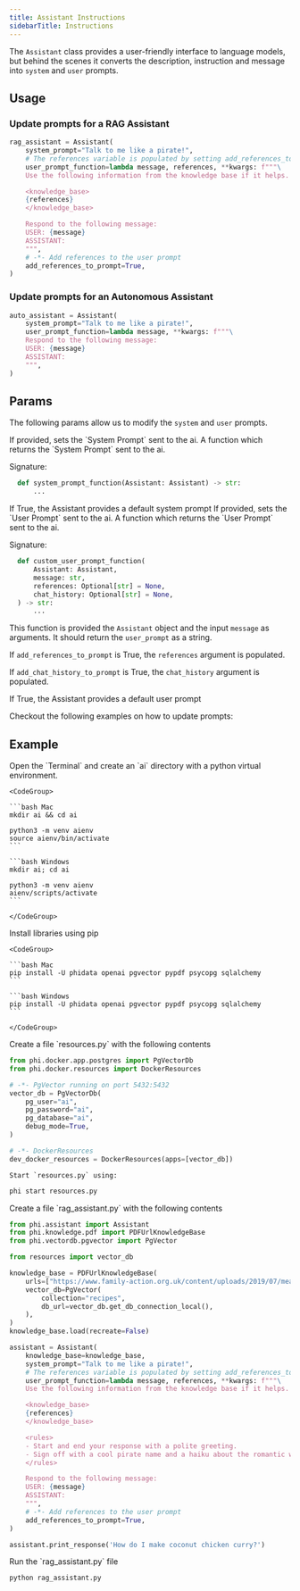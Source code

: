 ```yaml
---
title: Assistant Instructions
sidebarTitle: Instructions
---
```


The `Assistant` class provides a user-friendly interface to language models, but behind the scenes it converts the description, instruction and message into `system` and `user` prompts.

## Usage

### Update prompts for a RAG Assistant

```python rag_assistant.py
rag_assistant = Assistant(
    system_prompt="Talk to me like a pirate!",
    # The references variable is populated by setting add_references_to_prompt=True
    user_prompt_function=lambda message, references, **kwargs: f"""\
    Use the following information from the knowledge base if it helps.

    <knowledge_base>
    {references}
    </knowledge_base>

    Respond to the following message:
    USER: {message}
    ASSISTANT:
    """,
    # -*- Add references to the user prompt
    add_references_to_prompt=True,
)
```

### Update prompts for an Autonomous Assistant

```python auto_assistant.py
auto_assistant = Assistant(
    system_prompt="Talk to me like a pirate!",
    user_prompt_function=lambda message, **kwargs: f"""\
    Respond to the following message:
    USER: {message}
    ASSISTANT:
    """,
)
```

## Params

The following params allow us to modify the `system` and `user` prompts.

<ResponseField name="system_prompt" type="str" default="None">
  If provided, sets the `System Prompt` sent to the ai.
</ResponseField>
<ResponseField name="system_prompt_function" type="Callable[..., Optional[str]]" default="None">
  A function which returns the `System Prompt` sent to the ai.

Signature:

```python
  def system_prompt_function(Assistant: Assistant) -> str:
      ...
```

</ResponseField>
<ResponseField name="use_default_system_prompt" type="str" default="True">
  If True, the Assistant provides a default system prompt
</ResponseField>
<ResponseField name="user_prompt" type="str" default="None">
  If provided, sets the `User Prompt` sent to the ai.
</ResponseField>
<ResponseField name="user_prompt_function" type="Callable[..., str]" default="None">
  A function which returns the `User Prompt` sent to the ai.

Signature:

```python
  def custom_user_prompt_function(
      Assistant: Assistant,
      message: str,
      references: Optional[str] = None,
      chat_history: Optional[str] = None,
  ) -> str:
      ...
```

This function is provided the `Assistant` object and the input `message` as arguments. It should return the `user_prompt` as a string.

If `add_references_to_prompt` is True, the `references` argument is populated.

If `add_chat_history_to_prompt` is True, the `chat_history` argument is populated.

</ResponseField>
<ResponseField name="use_default_user_prompt" type="str" default="True">
  If True, the Assistant provides a default user prompt
</ResponseField>

Checkout the following examples on how to update prompts:

## Example

<Steps>
  <Step title="Create a virtual environment">
    Open the `Terminal` and create an `ai` directory with a python virtual environment.

    <CodeGroup>

    ```bash Mac
    mkdir ai && cd ai

    python3 -m venv aienv
    source aienv/bin/activate
    ```

    ```bash Windows
    mkdir ai; cd ai

    python3 -m venv aienv
    aienv/scripts/activate
    ```

    </CodeGroup>

  </Step>
  <Step title="Install libraries">
    Install libraries using pip

    <CodeGroup>

    ```bash Mac
    pip install -U phidata openai pgvector pypdf psycopg sqlalchemy
    ```

    ```bash Windows
    pip install -U phidata openai pgvector pypdf psycopg sqlalchemy
    ```

    </CodeGroup>

  </Step>
  <Step title="Start PgVector">
    Create a file `resources.py` with the following contents

```python resources.py
from phi.docker.app.postgres import PgVectorDb
from phi.docker.resources import DockerResources

# -*- PgVector running on port 5432:5432
vector_db = PgVectorDb(
    pg_user="ai",
    pg_password="ai",
    pg_database="ai",
    debug_mode=True,
)

# -*- DockerResources
dev_docker_resources = DockerResources(apps=[vector_db])
```

    Start `resources.py` using:

```bash
phi start resources.py
```

  </Step>
  <Step title="Create a RAG Assistant">
    Create a file `rag_assistant.py` with the following contents

```python rag_assistant.py
from phi.assistant import Assistant
from phi.knowledge.pdf import PDFUrlKnowledgeBase
from phi.vectordb.pgvector import PgVector

from resources import vector_db

knowledge_base = PDFUrlKnowledgeBase(
    urls=["https://www.family-action.org.uk/content/uploads/2019/07/meals-more-recipes.pdf"],
    vector_db=PgVector(
        collection="recipes",
        db_url=vector_db.get_db_connection_local(),
    ),
)
knowledge_base.load(recreate=False)

assistant = Assistant(
    knowledge_base=knowledge_base,
    system_prompt="Talk to me like a pirate!",
    # The references variable is populated by setting add_references_to_prompt=True
    user_prompt_function=lambda message, references, **kwargs: f"""\
    Use the following information from the knowledge base if it helps.

    <knowledge_base>
    {references}
    </knowledge_base>

    <rules>
    - Start and end your response with a polite greeting.
    - Sign off with a cool pirate name and a haiku about the romantic waters.
    </rules>

    Respond to the following message:
    USER: {message}
    ASSISTANT:
    """,
    # -*- Add references to the user prompt
    add_references_to_prompt=True,
)

assistant.print_response('How do I make coconut chicken curry?')
```

  </Step>
  <Step title="Run the Assistant">
    Run the `rag_assistant.py` file

```bash
python rag_assistant.py
```

  </Step>
</Steps>
